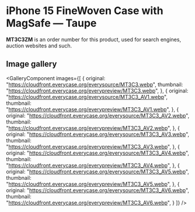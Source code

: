 
# iPhone 15 FineWoven Case with MagSafe — Taupe

<Callout type='info' emoji='👉🏻'>**MT3C3ZM** is an order number for this product, used for search engines, auction websites and such.</Callout>

## Image gallery

<GalleryComponent
    images={[
      {
        original: "https://cloudfront.everycase.org/everysource/MT3C3.webp",
        thumbnail: "https://cloudfront.everycase.org/everypreview/MT3C3.webp",
      },
      {
        original: "https://cloudfront.everycase.org/everysource/MT3C3_AV1.webp",
        thumbnail: "https://cloudfront.everycase.org/everypreview/MT3C3_AV1.webp",
      },
      {
        original: "https://cloudfront.everycase.org/everysource/MT3C3_AV2.webp",
        thumbnail: "https://cloudfront.everycase.org/everypreview/MT3C3_AV2.webp",
      },
      {
        original: "https://cloudfront.everycase.org/everysource/MT3C3_AV3.webp",
        thumbnail: "https://cloudfront.everycase.org/everypreview/MT3C3_AV3.webp",
      },
      {
        original: "https://cloudfront.everycase.org/everysource/MT3C3_AV4.webp",
        thumbnail: "https://cloudfront.everycase.org/everypreview/MT3C3_AV4.webp",
      },
      {
        original: "https://cloudfront.everycase.org/everysource/MT3C3_AV5.webp",
        thumbnail: "https://cloudfront.everycase.org/everypreview/MT3C3_AV5.webp",
      },
      {
        original: "https://cloudfront.everycase.org/everysource/MT3C3_AV6.webp",
        thumbnail: "https://cloudfront.everycase.org/everypreview/MT3C3_AV6.webp",
      }
    ]}
  />
